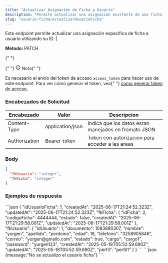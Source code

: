 ```yaml
---
title: "Actualizar Asignación de Ficha a Usuario"
description: "Permite actualizar una asignación existente de una ficha a un usuario en el sistema."
slug: "usuario-ficha/actualizarUsuarioFicha"
---
```



Este endpoint permite actualizar una asignación específica de ficha a usuario utilizando su ID.
|

<p>
  <strong>Método: </strong>
  <span class="sl-badge note small astro-avdet4wd">PATCH</span>
</p>

<Tabs>
  <TabItem label="Endpoint">
    <ApiEndpoint url={`${API_BASE_URL}/usuario-ficha/:idUsuarioFicha`} />
  </TabItem>
</Tabs>

<aside aria-label="Nota" class="starlight-aside starlight-aside--note">
  {" "}
  <p class="starlight-aside__title" aria-hidden="true">
    {" "}
    <svg
      aria-hidden="true"
      class="starlight-aside__icon astro-c6vsoqas"
      width="16"
      height="16"
      viewBox="0 0 24 24"
      fill="currentColor"
      style="--sl-icon-size: 1em;"
    >
      <path d="M12 11a1 1 0 0 0-1 1v4a1 1 0 0 0 2 0v-4a1 1 0 0 0-1-1Zm.38-3.92a1 1 0 0 0-.76 0 1 1 0 0 0-.33.21 1.15 1.15 0 0 0-.21.33 1 1 0 0 0 .21 1.09c.097.088.209.16.33.21A1 1 0 0 0 13 8a1.05 1.05 0 0 0-.29-.71 1 1 0 0 0-.33-.21ZM12 2a10 10 0 1 0 0 20 10 10 0 0 0 0-20Zm0 18a8 8 0 1 1 0-16.001A8 8 0 0 1 12 20Z"></path>
    </svg>
    Nota{" "}
  </p>
  Es necesario el envío del token de acceso <code>access_token</code> para hacer
  uso de este endpoint. Para ver cómo generar el token, vea{" "}
  <a href="/usuarios/login">como generar token de acceso.</a>
</aside>

<h3>Encabezados de Solicitud</h3>

| Encabezado    | Valor            | Descripcion                                          |
| ------------- | ---------------- | ---------------------------------------------------- |
| Content-Type  | application/json | Indica que los datos esran manejados en fromato JSON |
| Authorization | Bearer `token`   | Token con autorizacion para acceder a las areas      |

### Body

```json
{
  "fkUsuario": "integer",
  "fkFicha": "integer"
}
```

<h3>Ejemplos de respuesta</h3>

<Tabs>
  <TabItem label="Status 200">
  ```json
{
    "idUsuarioFicha": 1,
    "createdAt": "2025-06-17T21:24:52.323Z",
    "updatedAt": "2025-06-17T21:24:52.323Z",
    "fkFicha": {
        "idFicha": 2,
        "codigoFicha": 4444444,
        "estado": false,
        "createdAt": "2025-06-17T21:29:58.001Z",
        "updatedAt": "2025-06-17T21:29:58.001Z"
    },
    "fkUsuario": {
        "idUsuario": 1,
        "documento": 1083880307,
        "nombre": "yurgen",
        "apellido": "perdomo",
        "edad": 18,
        "telefono": "3258905846",
        "correo": "yurgen@gmailo.com",
        "estado": true,
        "cargo": "cargo1",
        "password": "yurgen123",
        "createdAt": "2025-05-18T05:52:59.690Z",
        "updatedAt": "2025-05-18T05:52:59.690Z",
        "perfil": "perfil1"
    }
}
  ```
  </TabItem>

  <TabItem label="Status 400">
  ```json
  {message:"No se actualizo el usuario ficha"}
  ```
  </TabItem>
</Tabs>
